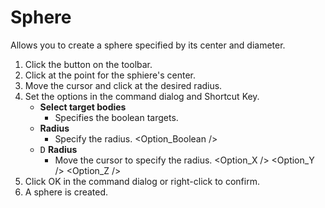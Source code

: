 
# Sphere

<Reference shortcut='' command='Sphere' button='Toolbar' />

Allows you to create a sphere specified by its center and diameter.

1. Click the button <ButtonIcon type="button-sphere" /> on the toolbar.
2. Click at the point for the sphiere's center.
3. Move the cursor and click at the desired radius.
4. Set the options in the command dialog and Shortcut Key.
   - **Select target bodies**
      - Specifies the boolean targets.
   - **Radius**
      - Specify the radius.
   <Option_Boolean />
   - <kbd>D</kbd> **Radius**
      - Move the cursor to specify the radius.
   <Option_X />
   <Option_Y />
   <Option_Z />
5. Click OK in the command dialog or right-click to confirm.
6. A sphere is created.

